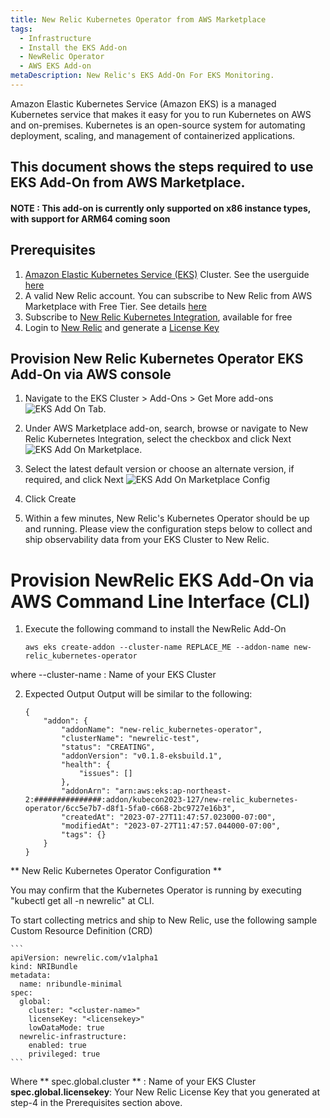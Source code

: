 ```yaml
---
title: New Relic Kubernetes Operator from AWS Marketplace
tags:
  - Infrastructure
  - Install the EKS Add-on
  - NewRelic Operator
  - AWS EKS Add-on
metaDescription: New Relic's EKS Add-On For EKS Monitoring.
---
```





<CollapserGroup>
  <Collapser
    id="what-is-extension"
    title="What is Amazon EKS?"
  >
    Amazon Elastic Kubernetes Service (Amazon EKS) is a managed Kubernetes service that makes it easy for you to run Kubernetes on AWS and on-premises. Kubernetes is an open-source system for automating deployment, scaling, and management of containerized applications.
  </Collapser>
</CollapserGroup>

## This document shows the steps required to use EKS Add-On from AWS Marketplace.
#### **NOTE : This add-on is currently only supported on x86 instance types, with support for ARM64 coming soon**

## Prerequisites
1. [Amazon Elastic Kubernetes Service (EKS)](https://docs.aws.amazon.com/eks/latest/userguide/what-is-eks.html) Cluster. See the userguide [here](https://docs.aws.amazon.com/eks/latest/userguide/create-cluster.html)
2. A valid New Relic account. You can subscribe to New Relic from AWS Marketplace with Free Tier. See details [here](https://aws.amazon.com/marketplace/pp/prodview-ov56chowabeb4?sr=0-3&ref_=beagle&applicationId=AWS-Marketplace-Console)
3. Subscribe to [New Relic Kubernetes Integration](https://aws.amazon.com/marketplace/pp/prodview-gcywa6keq2ajy?applicationId=AWS-Marketplace-Console&ref_=beagle&sr=0-5), available for free
4. Login to [New Relic](https://one.newrelic.com/) and generate a [License Key](https://one.newrelic.com/api-keys)

## Provision New Relic Kubernetes Operator EKS Add-On via AWS console
1. Navigate to the EKS Cluster > Add-Ons > Get More add-ons
    <img
      title="eksAddOnTab.png"
      alt="EKS Add On Tab."
      src={eksAddOnTab}
    />
2. Under AWS Marketplace add-on, search, browse or navigate to New Relic Kubernetes Integration, select the checkbox and click Next
    <img
      title="eksAddOnMarketplace.png"
      alt="EKS Add On Marketplace."
      src={eksAddOnMarketplace}
    />
3. Select the latest default version or choose an alternate version, if required, and click Next
    <img
      title="eksAddOnMarketplaceConfig.png"
      alt="EKS Add On Marketplace Config"
      src={eksAddOnMarketplaceConfig}
    />
4. Click Create

5. Within a few minutes, New Relic's Kubernetes Operator should be up and running. Please view the configuration steps below to collect and ship observability data from your EKS Cluster to New Relic.


# Provision NewRelic EKS Add-On via AWS Command Line Interface (CLI)

1. Execute the following command to install the NewRelic Add-On

   ```
   aws eks create-addon --cluster-name REPLACE_ME --addon-name new-relic_kubernetes-operator
   ```

where --cluster-name : Name of your EKS Cluster

2. Expected Output
   Output will be similar to the following:

    ```
    {
        "addon": {
            "addonName": "new-relic_kubernetes-operator",
            "clusterName": "newrelic-test",
            "status": "CREATING",
            "addonVersion": "v0.1.8-eksbuild.1",
            "health": {
                "issues": []
            },
            "addonArn": "arn:aws:eks:ap-northeast-2:###############:addon/kubecon2023-127/new-relic_kubernetes-operator/6cc5e7b7-d8f1-5fa0-c668-2bc9727e16b3",
            "createdAt": "2023-07-27T11:47:57.023000-07:00",
            "modifiedAt": "2023-07-27T11:47:57.044000-07:00",
            "tags": {}
        }
    }
    ```

** New Relic Kubernetes Operator Configuration **

You may confirm that the Kubernetes Operator is running by executing "kubectl get all -n newrelic" at CLI.

To start collecting metrics and ship to New Relic, use the following sample Custom Resource Definition (CRD)

    ```
    apiVersion: newrelic.com/v1alpha1
    kind: NRIBundle
    metadata:
      name: nribundle-minimal
    spec:
      global:
        cluster: "<cluster-name>"
        licenseKey: "<licensekey>"
        lowDataMode: true
      newrelic-infrastructure:
        enabled: true
        privileged: true
    ```
Where ** spec.global.cluster ** : Name of your EKS Cluster **spec.global.licensekey**: Your New Relic License Key that you generated at step-4 in the Prerequisites section above.